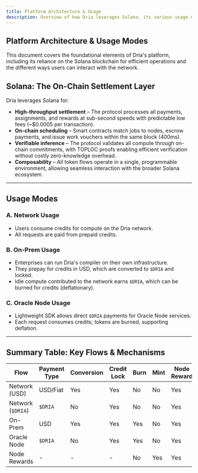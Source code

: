 ```yaml
---
title: Platform Architecture & Usage
description: Overview of how Dria leverages Solana, its various usage modes, and a summary of key token flows.
---
```


## Platform Architecture & Usage Modes

This document covers the foundational elements of Dria's platform, including its reliance on the Solana blockchain for efficient operations and the different ways users can interact with the network.

## Solana: The On-Chain Settlement Layer

Dria leverages Solana for:
- **High-throughput settlement** – The protocol processes all payments, assignments, and rewards at sub-second speeds with predictable low fees (~$0.0005 per transaction).
- **On-chain scheduling** – Smart contracts match jobs to nodes, escrow payments, and issue work vouchers within the same block (400ms).
- **Verifiable inference** – The protocol validates all compute through on-chain commitments, with TOPLOC proofs enabling efficient verification without costly zero-knowledge overhead.
- **Composability** – All token flows operate in a single, programmable environment, allowing seamless interaction with the broader Solana ecosystem.

---

## Usage Modes

### **A. Network Usage**
- Users consume credits for compute on the Dria network.
- All requests are paid from prepaid credits.

### **B. On-Prem Usage**
- Enterprises can run Dria's compiler on their own infrastructure.
- They prepay for credits in USD, which are converted to `$DRIA` and locked.
- Idle compute contributed to the network earns `$DRIA`, which can be burned for credits (deflationary).

### **C. Oracle Node Usage**
- Lightweight SDK allows direct `$DRIA` payments for Oracle Node services.
- Each request consumes credits; tokens are burned, supporting deflation.

---

## Summary Table: Key Flows & Mechanisms

| Flow                | Payment Type | Conversion | Credit Lock | Burn | Mint | Node Reward | Staking Yield | Deflation |
|---------------------|-------------|------------|-------------|------|------|-------------|---------------|-----------|
| Network (USD)       | USD/Fiat    | Yes        | Yes         | No   | No   | Yes         | Yes           | No        |
| Network (`$DRIA`)     | `$DRIA`       | No         | Yes         | No   | No   | Yes         | Yes           | No        |
| On-Prem             | USD         | Yes        | Yes         | Yes  | No   | Yes         | Yes           | Yes       |
| Oracle Node         | `$DRIA`       | No         | Yes         | Yes  | No   | Yes         | Yes           | Yes       |
| Node Rewards        | -           | -          | -           | No   | Yes  | Yes         | Yes           | No        | 